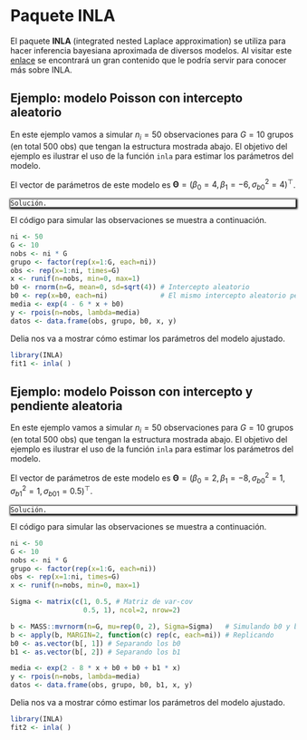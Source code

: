 # Paquete **INLA** 

El paquete **INLA** (integrated nested Laplace approximation) se utiliza para hacer inferencia bayesiana aproximada de diversos modelos. Al visitar este [enlace](https://www.r-inla.org/home) se encontrará un gran contenido que le podría servir para conocer más sobre INLA.

## Ejemplo: modelo Poisson con intercepto aleatorio {-}
En este ejemplo vamos a simular $n_i=50$ observaciones para $G=10$ grupos (en total 500 obs) que tengan la estructura mostrada abajo. El objetivo del ejemplo es ilustrar el uso de la función `inla` para estimar los parámetros del modelo.

\begin{align*} 
y_{ij} | b_0 &\sim  Poisson(\mu_{ij}) \\ 
\log(\mu_{ij}) &= 4 - 6 x_{ij} + b_{0i} \\
b_{0} &\sim N(0, \sigma^2_{b0}=4) \\
x_{ij} &\sim U(0, 1)
\end{align*}

El vector de parámetros de este modelo es $\boldsymbol{\Theta}=(\beta_0=4, \beta_1=-6, \sigma^2_{b0}=4)^\top$.

<div style="-moz-box-shadow: 1px 1px 3px 2px #000000;
  -webkit-box-shadow: 1px 1px 3px 2px #000000;
  box-shadow:         1px 1px 3px 2px #000000;">

```block2
Solución.
```

</div>

El código para simular las observaciones se muestra a continuación.

```r
ni <- 50
G <- 10
nobs <- ni * G
grupo <- factor(rep(x=1:G, each=ni))
obs <- rep(x=1:ni, times=G)
x <- runif(n=nobs, min=0, max=1)
b0 <- rnorm(n=G, mean=0, sd=sqrt(4)) # Intercepto aleatorio
b0 <- rep(x=b0, each=ni)             # El mismo intercepto aleatorio pero repetido
media <- exp(4 - 6 * x + b0)
y <- rpois(n=nobs, lambda=media)
datos <- data.frame(obs, grupo, b0, x, y)
```

Delia nos va a mostrar cómo estimar los parámetros del modelo ajustado.

```r
library(INLA)
fit1 <- inla( )
```

## Ejemplo: modelo Poisson con intercepto y pendiente aleatoria {-}
En este ejemplo vamos a simular $n_i=50$ observaciones para $G=10$ grupos (en total 500 obs) que tengan la estructura mostrada abajo. El objetivo del ejemplo es ilustrar el uso de la función `inla` para estimar los parámetros del modelo.

\begin{align*} 
y_{ij} | b_0, b_1 &\sim Poisson(\mu_{ij}) \\ 
\log(\mu_{ij}) &= 2 - 8 x_{ij} + b_{0i} + b_{1i} x_{ij} \\
\left (
\begin{matrix}
b_{0} \\ b_{1}
\end{matrix} 
\right ) &\sim 
N\left ( \left [ \begin{matrix}
0 \\ 0
\end{matrix} \right ],
\left [ \begin{matrix}
\sigma^2_{b0}=1 & \sigma_{b01}=0.5 \\ 
\sigma_{b01} & \sigma^2_{b1}=1
\end{matrix} \right ]
\right ) \\
x_{ij} &\sim U(0, 1)
\end{align*}

El vector de parámetros de este modelo es $\boldsymbol{\Theta}=(\beta_0=2, \beta_1=-8, \sigma_{b0}^2=1, \sigma_{b1}^2=1, \sigma_{b01}=0.5)^\top$.

<div style="-moz-box-shadow: 1px 1px 3px 2px #000000;
  -webkit-box-shadow: 1px 1px 3px 2px #000000;
  box-shadow:         1px 1px 3px 2px #000000;">

```block2
Solución.
```

</div>

El código para simular las observaciones se muestra a continuación.

```r
ni <- 50
G <- 10
nobs <- ni * G
grupo <- factor(rep(x=1:G, each=ni))
obs <- rep(x=1:ni, times=G)
x <- runif(n=nobs, min=0, max=1)

Sigma <- matrix(c(1, 0.5, # Matriz de var-cov
                  0.5, 1), ncol=2, nrow=2)

b <- MASS::mvrnorm(n=G, mu=rep(0, 2), Sigma=Sigma)   # Simulando b0 y b1
b <- apply(b, MARGIN=2, function(c) rep(c, each=ni)) # Replicando
b0 <- as.vector(b[, 1]) # Separando los b0
b1 <- as.vector(b[, 2]) # Separando los b1

media <- exp(2 - 8 * x + b0 + b0 + b1 * x)
y <- rpois(n=nobs, lambda=media)
datos <- data.frame(obs, grupo, b0, b1, x, y)
```

Delia nos va a mostrar cómo estimar los parámetros del modelo ajustado.

```r
library(INLA)
fit2 <- inla( )
```

